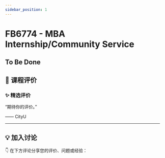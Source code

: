 ```yaml
---
sidebar_position: 1
---
```



# FB6774 - MBA Internship/Community Service

## To Be Done

## **💬 课程评价**

### ✨ **精选评价**
<div className={commentStyles.commentBox}>
    <p className={commentStyles.commentText}>
        “期待你的评价。”
    </p>
    <p className={commentStyles.commentAuthor}>—— CityU</p>
</div>

---

## **💡 加入讨论**

👇 在下方评论分享您的评价、问题或经验：
<Utterances />
